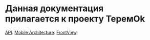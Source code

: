 # Данная документация прилагается к проекту ТеремOk

[API](https://docs.page/ShoshiDeveloper/smarthome_docs/api/).
[Mobile Architecture](https://docs.page/ShoshiDeveloper/smarthome_docs/architecture/architecture).
[FrontView](https://docs.page/ShoshiDeveloper/smarthome_docs/frontview/).